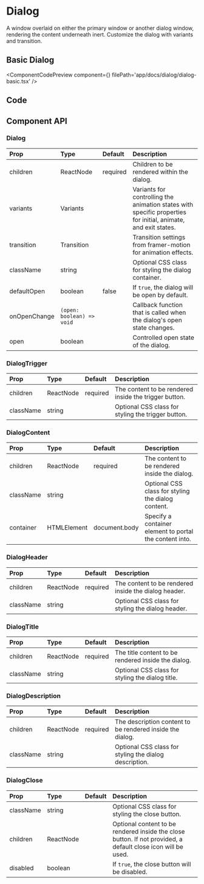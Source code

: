 
# Dialog

A window overlaid on either the primary window or another dialog window, rendering the content underneath inert.
Customize the dialog with variants and transition.

## Basic Dialog

<ComponentCodePreview
  component={<DialogBasic />}
  filePath='app/docs/dialog/dialog-basic.tsx'
/>

## Code

<CodeBlock filePath='components/core/dialog.tsx' />

## Component API

### Dialog

| Prop         | Type                      | Default  | Description                                                                                                   |
| :----------- | :------------------------ | :------- | :------------------------------------------------------------------------------------------------------------ |
| children     | ReactNode                 | required | Children to be rendered within the dialog.                                                                    |
| variants     | Variants                  |          | Variants for controlling the animation states with specific properties for initial, animate, and exit states. |
| transition   | Transition                |          | Transition settings from framer-motion for animation effects.                                                 |
| className    | string                    |          | Optional CSS class for styling the dialog container.                                                          |
| defaultOpen  | boolean                   | false    | If `true`, the dialog will be open by default.                                                                |
| onOpenChange | `(open: boolean) => void` |          | Callback function that is called when the dialog's open state changes.                                        |
| open         | boolean                   |          | Controlled open state of the dialog.                                                                          |

### DialogTrigger

| Prop      | Type      | Default  | Description                                           |
| :-------- | :-------- | :------- | :---------------------------------------------------- |
| children  | ReactNode | required | The content to be rendered inside the trigger button. |
| className | string    |          | Optional CSS class for styling the trigger button.    |

### DialogContent

| Prop      | Type        | Default       | Description                                             |
| :-------- | :---------- | :------------ | :------------------------------------------------------ |
| children  | ReactNode   | required      | The content to be rendered inside the dialog.           |
| className | string      |               | Optional CSS class for styling the dialog content.      |
| container | HTMLElement | document.body | Specify a container element to portal the content into. |

### DialogHeader

| Prop      | Type      | Default  | Description                                          |
| :-------- | :-------- | :------- | :--------------------------------------------------- |
| children  | ReactNode | required | The content to be rendered inside the dialog header. |
| className | string    |          | Optional CSS class for styling the dialog header.    |

### DialogTitle

| Prop      | Type      | Default  | Description                                         |
| :-------- | :-------- | :------- | :-------------------------------------------------- |
| children  | ReactNode | required | The title content to be rendered inside the dialog. |
| className | string    |          | Optional CSS class for styling the dialog title.    |

### DialogDescription

| Prop      | Type      | Default  | Description                                               |
| :-------- | :-------- | :------- | :-------------------------------------------------------- |
| children  | ReactNode | required | The description content to be rendered inside the dialog. |
| className | string    |          | Optional CSS class for styling the dialog description.    |

### DialogClose

| Prop      | Type      | Default | Description                                                                                                  |
| :-------- | :-------- | :------ | :----------------------------------------------------------------------------------------------------------- |
| className | string    |         | Optional CSS class for styling the close button.                                                             |
| children  | ReactNode |         | Optional content to be rendered inside the close button. If not provided, a default close icon will be used. |
| disabled  | boolean   |         | If `true`, the close button will be disabled.                                                                |
